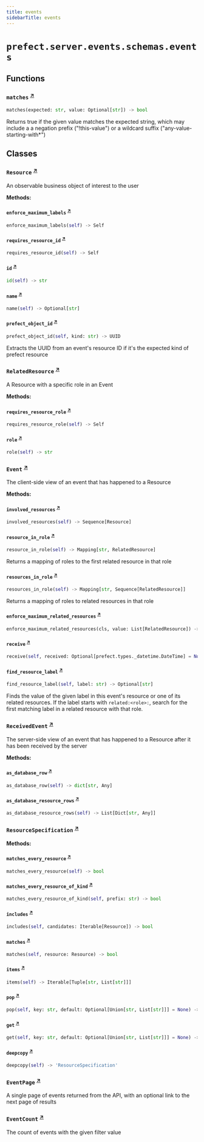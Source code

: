 ```yaml
---
title: events
sidebarTitle: events
---
```


# `prefect.server.events.schemas.events`

## Functions

### `matches` <sup><a href="https://github.com/prefecthq/prefect/blob/main/src/prefect/server/events/schemas/events.py#L239" target="_blank">↗</a></sup>

```python
matches(expected: str, value: Optional[str]) -> bool
```


Returns true if the given value matches the expected string, which may
include a a negation prefix ("!this-value") or a wildcard suffix
("any-value-starting-with*")


## Classes

### `Resource` <sup><a href="https://github.com/prefecthq/prefect/blob/main/src/prefect/server/events/schemas/events.py#L44" target="_blank">↗</a></sup>


An observable business object of interest to the user


**Methods:**

#### `enforce_maximum_labels` <sup><a href="https://github.com/prefecthq/prefect/blob/main/src/prefect/server/events/schemas/events.py#L48" target="_blank">↗</a></sup>

```python
enforce_maximum_labels(self) -> Self
```

#### `requires_resource_id` <sup><a href="https://github.com/prefecthq/prefect/blob/main/src/prefect/server/events/schemas/events.py#L58" target="_blank">↗</a></sup>

```python
requires_resource_id(self) -> Self
```

#### `id` <sup><a href="https://github.com/prefecthq/prefect/blob/main/src/prefect/server/events/schemas/events.py#L67" target="_blank">↗</a></sup>

```python
id(self) -> str
```

#### `name` <sup><a href="https://github.com/prefecthq/prefect/blob/main/src/prefect/server/events/schemas/events.py#L71" target="_blank">↗</a></sup>

```python
name(self) -> Optional[str]
```

#### `prefect_object_id` <sup><a href="https://github.com/prefecthq/prefect/blob/main/src/prefect/server/events/schemas/events.py#L74" target="_blank">↗</a></sup>

```python
prefect_object_id(self, kind: str) -> UUID
```

Extracts the UUID from an event's resource ID if it's the expected kind
of prefect resource


### `RelatedResource` <sup><a href="https://github.com/prefecthq/prefect/blob/main/src/prefect/server/events/schemas/events.py#L85" target="_blank">↗</a></sup>


A Resource with a specific role in an Event


**Methods:**

#### `requires_resource_role` <sup><a href="https://github.com/prefecthq/prefect/blob/main/src/prefect/server/events/schemas/events.py#L89" target="_blank">↗</a></sup>

```python
requires_resource_role(self) -> Self
```

#### `role` <sup><a href="https://github.com/prefecthq/prefect/blob/main/src/prefect/server/events/schemas/events.py#L100" target="_blank">↗</a></sup>

```python
role(self) -> str
```

### `Event` <sup><a href="https://github.com/prefecthq/prefect/blob/main/src/prefect/server/events/schemas/events.py#L114" target="_blank">↗</a></sup>


The client-side view of an event that has happened to a Resource


**Methods:**

#### `involved_resources` <sup><a href="https://github.com/prefecthq/prefect/blob/main/src/prefect/server/events/schemas/events.py#L148" target="_blank">↗</a></sup>

```python
involved_resources(self) -> Sequence[Resource]
```

#### `resource_in_role` <sup><a href="https://github.com/prefecthq/prefect/blob/main/src/prefect/server/events/schemas/events.py#L152" target="_blank">↗</a></sup>

```python
resource_in_role(self) -> Mapping[str, RelatedResource]
```

Returns a mapping of roles to the first related resource in that role


#### `resources_in_role` <sup><a href="https://github.com/prefecthq/prefect/blob/main/src/prefect/server/events/schemas/events.py#L157" target="_blank">↗</a></sup>

```python
resources_in_role(self) -> Mapping[str, Sequence[RelatedResource]]
```

Returns a mapping of roles to related resources in that role


#### `enforce_maximum_related_resources` <sup><a href="https://github.com/prefecthq/prefect/blob/main/src/prefect/server/events/schemas/events.py#L166" target="_blank">↗</a></sup>

```python
enforce_maximum_related_resources(cls, value: List[RelatedResource]) -> List[RelatedResource]
```

#### `receive` <sup><a href="https://github.com/prefecthq/prefect/blob/main/src/prefect/server/events/schemas/events.py#L177" target="_blank">↗</a></sup>

```python
receive(self, received: Optional[prefect.types._datetime.DateTime] = None) -> 'ReceivedEvent'
```

#### `find_resource_label` <sup><a href="https://github.com/prefecthq/prefect/blob/main/src/prefect/server/events/schemas/events.py#L185" target="_blank">↗</a></sup>

```python
find_resource_label(self, label: str) -> Optional[str]
```

Finds the value of the given label in this event's resource or one of its
related resources.  If the label starts with `related:<role>:`, search for the
first matching label in a related resource with that role.


### `ReceivedEvent` <sup><a href="https://github.com/prefecthq/prefect/blob/main/src/prefect/server/events/schemas/events.py#L198" target="_blank">↗</a></sup>


The server-side view of an event that has happened to a Resource after it has
been received by the server


**Methods:**

#### `as_database_row` <sup><a href="https://github.com/prefecthq/prefect/blob/main/src/prefect/server/events/schemas/events.py#L211" target="_blank">↗</a></sup>

```python
as_database_row(self) -> dict[str, Any]
```

#### `as_database_resource_rows` <sup><a href="https://github.com/prefecthq/prefect/blob/main/src/prefect/server/events/schemas/events.py#L218" target="_blank">↗</a></sup>

```python
as_database_resource_rows(self) -> List[Dict[str, Any]]
```

### `ResourceSpecification` <sup><a href="https://github.com/prefecthq/prefect/blob/main/src/prefect/server/events/schemas/events.py#L259" target="_blank">↗</a></sup>

**Methods:**

#### `matches_every_resource` <sup><a href="https://github.com/prefecthq/prefect/blob/main/src/prefect/server/events/schemas/events.py#L260" target="_blank">↗</a></sup>

```python
matches_every_resource(self) -> bool
```

#### `matches_every_resource_of_kind` <sup><a href="https://github.com/prefecthq/prefect/blob/main/src/prefect/server/events/schemas/events.py#L263" target="_blank">↗</a></sup>

```python
matches_every_resource_of_kind(self, prefix: str) -> bool
```

#### `includes` <sup><a href="https://github.com/prefecthq/prefect/blob/main/src/prefect/server/events/schemas/events.py#L273" target="_blank">↗</a></sup>

```python
includes(self, candidates: Iterable[Resource]) -> bool
```

#### `matches` <sup><a href="https://github.com/prefecthq/prefect/blob/main/src/prefect/server/events/schemas/events.py#L281" target="_blank">↗</a></sup>

```python
matches(self, resource: Resource) -> bool
```

#### `items` <sup><a href="https://github.com/prefecthq/prefect/blob/main/src/prefect/server/events/schemas/events.py#L288" target="_blank">↗</a></sup>

```python
items(self) -> Iterable[Tuple[str, List[str]]]
```

#### `pop` <sup><a href="https://github.com/prefecthq/prefect/blob/main/src/prefect/server/events/schemas/events.py#L305" target="_blank">↗</a></sup>

```python
pop(self, key: str, default: Optional[Union[str, List[str]]] = None) -> Optional[List[str]]
```

#### `get` <sup><a href="https://github.com/prefecthq/prefect/blob/main/src/prefect/server/events/schemas/events.py#L315" target="_blank">↗</a></sup>

```python
get(self, key: str, default: Optional[Union[str, List[str]]] = None) -> Optional[List[str]]
```

#### `deepcopy` <sup><a href="https://github.com/prefecthq/prefect/blob/main/src/prefect/server/events/schemas/events.py#L328" target="_blank">↗</a></sup>

```python
deepcopy(self) -> 'ResourceSpecification'
```

### `EventPage` <sup><a href="https://github.com/prefecthq/prefect/blob/main/src/prefect/server/events/schemas/events.py#L332" target="_blank">↗</a></sup>


A single page of events returned from the API, with an optional link to the
next page of results


### `EventCount` <sup><a href="https://github.com/prefecthq/prefect/blob/main/src/prefect/server/events/schemas/events.py#L345" target="_blank">↗</a></sup>


The count of events with the given filter value

